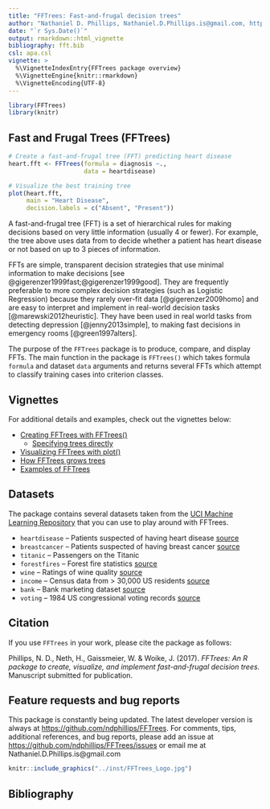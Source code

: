 ```yaml
---
title: "FFTrees: Fast-and-frugal decision trees"
author: "Nathaniel D. Phillips, Nathaniel.D.Phillips.is@gmail.com, http://ndphillips.github.io"
date: "`r Sys.Date()`"
output: rmarkdown::html_vignette
bibliography: fft.bib
csl: apa.csl
vignette: >
  %\VignetteIndexEntry{FFTrees package overview}
  %\VignetteEngine{knitr::rmarkdown}
  %\VignetteEncoding{UTF-8}
---
```


```r
library(FFTrees)
library(knitr)
```

## Fast and Frugal Trees (FFTrees)

```r
# Create a fast-and-frugal tree (FFT) predicting heart disease
heart.fft <- FFTrees(formula = diagnosis ~.,
                     data = heartdisease)

# Visualize the best training tree
plot(heart.fft,
     main = "Heart Disease",
     decision.labels = c("Absent", "Present"))
```


A fast-and-frugal tree (FFT) is a set of hierarchical rules for making decisions based on very little information (usually 4 or fewer). For example, the tree above uses data from to decide whether a patient has heart disease or not based on up to 3 pieces of information.

FFTs are simple, transparent decision strategies that use minimal information to make decisions [see @gigerenzer1999fast;@gigerenzer1999good]. They are frequently preferable to more complex decision strategies (such as Logistic Regression) because they rarely over-fit data [@gigerenzer2009homo] and are easy to interpret and implement in real-world decision tasks [@marewski2012heuristic]. They have been used in real world tasks from detecting depression [@jenny2013simple], to making fast decisions in emergency rooms [@green1997alters].

The purpose of the `FFTrees` package is to produce, compare, and display FFTs. The main function in the package is `FFTrees()` which takes formula `formula` and dataset `data` arguments and returns several FFTs which attempt to classify training cases into criterion classes. 

## Vignettes

For additional details and examples, check out the vignettes below:

- [Creating FFTrees with FFTrees()](FFTrees_function.html)
    - [Specifying trees directly](FFTrees_mytree.html)
- [Visualizing FFTrees with plot()](FFTrees_plot.html)
- [How FFTrees grows trees](FFTrees_algorithm.html)
- [Examples of FFTrees](FFTrees_examples.html)

## Datasets

The package contains several datasets taken from the [UCI Machine Learning Repository](http://archive.ics.uci.edu/ml/) that you can use to play around with FFTrees.

- `heartdisease` -- Patients suspected of having heart disease [source](http://archive.ics.uci.edu/ml/datasets/Heart+Disease)
- `breastcancer` -- Patients suspected of having breast cancer [source](https://archive.ics.uci.edu/ml/datasets/Breast+Cancer+Wisconsin+(Diagnostic))
- `titanic` -- Passengers on the Titanic
- `forestfires` -- Forest fire statistics [source](http://archive.ics.uci.edu/ml/datasets/Forest+Fires)
- `wine` -- Ratings of wine quality [source](http://archive.ics.uci.edu/ml/datasets/Wine)
- `income` -- Census data from > 30,000 US residents [source](http://archive.ics.uci.edu/ml/datasets/Adult)
- `bank` -- Bank marketing dataset [source](http://archive.ics.uci.edu/ml/datasets/Bank+Marketing)
- `voting` -- 1984 US congressional voting records [source](https://archive.ics.uci.edu/ml/datasets/Congressional+Voting+Records)


## Citation

If you use `FFTrees` in your work, please cite the package as follows:

Phillips, N. D., Neth, H., Gaissmeier, W. & Woike, J. (2017). *FFTrees: An R package to create, visualize, and implement fast-and-frugal decision trees.* Manuscript submitted for publication.

## Feature requests and bug reports

This package is constantly being updated. The latest developer version is always at [https://github.com/ndphillips/FFTrees](https://github.com/ndphillips/FFTrees). For comments, tips, additional references, and bug reports, please add an issue at [https://github.com/ndphillips/FFTrees/issues](https://github.com/ndphillips/FFTrees/issues) or email me at Nathaniel.D.Phillips.is@gmail.com

```r
knitr::include_graphics("../inst/FFTrees_Logo.jpg")
```


## Bibliography
